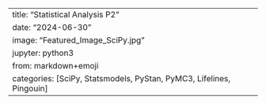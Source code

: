 ---
title:   "Statistical Analysis P2"
date:    "2024-06-30"
image:   "Featured_Image_SciPy.jpg"
jupyter: python3
from:    markdown+emoji
categories: [SciPy, Statsmodels, PyStan, PyMC3, Lifelines, Pingouin]
---